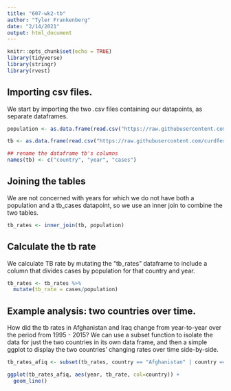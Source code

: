 ```yaml
---
title: "607-wk2-tb"
author: "Tyler Frankenberg"
date: "2/14/2021"
output: html_document
---
```


```r
knitr::opts_chunk$set(echo = TRUE)
library(tidyverse)
library(stringr)
library(rvest)

```

## Importing csv files.

We start by importing the two .csv files containing our datapoints, as separate dataframes.


```r

population <- as.data.frame(read.csv("https://raw.githubusercontent.com/curdferguson/607-wk2-tb/cec949647cf86c56e60a073fe6d215d9c9daf1b0/population(2).csv"))

tb <- as.data.frame(read.csv("https://raw.githubusercontent.com/curdferguson/607-wk2-tb/cec949647cf86c56e60a073fe6d215d9c9daf1b0/wk2-tb-cases.csv"))

## rename the dataframe tb's columns
names(tb) <- c("country", "year", "cases")

```


## Joining the tables

We are not concerned with years for which we do not have both a population and a tb_cases datapoint, so we use an inner join to combine the two tables.

```r

tb_rates <- inner_join(tb, population)

```
## Calculate the tb rate

We calculate TB rate by mutating the "tb_rates" dataframe to include a column that divides cases by population for that country and year.

```r

tb_rates <- tb_rates %>%
  mutate(tb_rate = cases/population)

```


## Example analysis: two countries over time.

How did the tb rates in Afghanistan and Iraq change from year-to-year over the period from 1995 - 2015?  We can use a subset function to isolate the data for just the two countries in its own data frame, and then a simple ggplot to display the two countries' changing rates over time side-by-side.

```r

tb_rates_afiq <- subset(tb_rates, country == "Afghanistan" | country == "Iraq")

ggplot(tb_rates_afiq, aes(year, tb_rate, col=country)) +
  geom_line()

```

